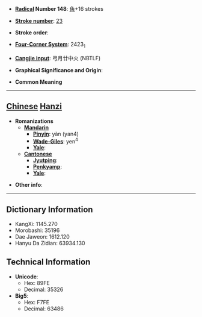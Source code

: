 * '''[[Wiktionary:Chinese radical index| Radical]] Number 148''': [[Wiktionary:Chinese radical index 角|角]]+16 strokes

* '''[[Wiktionary:Chinese total strokes index|Stroke number]]''': [[Wiktionary:Chinese total strokes index 23|23]]

* '''Stroke order''': 

* '''[[Wiktionary:Chinese four corner index|Four-Corner System]]''': 2423<sub>1</sub>

* '''[[Wiktionary:Chinese Cangjie index|Cangjie input]]''': 弓月廿中火 (NBTLF)

* '''Graphical Significance and Origin''': 

* '''Common Meaning'''

----

== [[Chinese]] [[Hanzi]] ==

* '''Romanizations'''
** '''[[Mandarin]]'''
*** '''[[Pinyin]]''': yàn (yan4)
*** '''[[Wade-Giles]]''': yen<sup>4</sup>
*** '''[[Yale]]''': 
** '''[[Cantonese]]'''
*** '''[[Jyutping]]''':
*** '''[[Penkyamp]]''': 
*** '''[[Yale]]''': 

* '''Other info''': 

----

== Dictionary Information ==

* KangXi: 1145.270
* Morobashi: 35196
* Dae Jaweon: 1612.120
* Hanyu Da Zidian: 63934.130

== Technical Information ==

* '''Unicode''':
** Hex: 89FE
** Decimal: 35326
* '''Big5''':
** Hex: F7FE
** Decimal: 63486